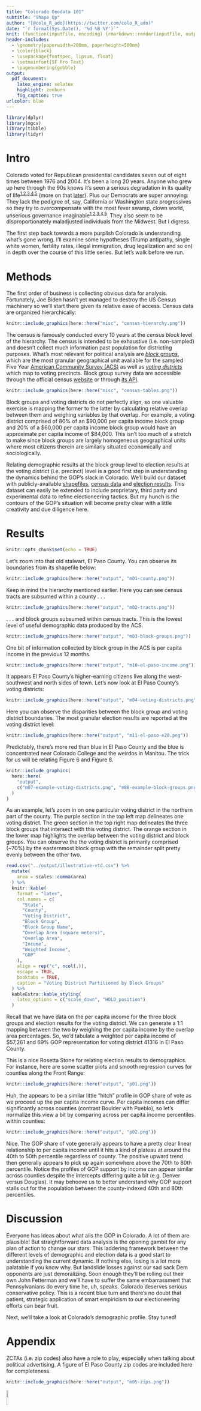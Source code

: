 ```yaml
---
title: "Colorado Geodata 101"
subtitle: "Shape Up"
author: "[@colo_R_ado](https://twitter.com/colo_R_ado)"
date: "`r format(Sys.Date(), '%d %B %Y')`"
knit: (function(inputFile, encoding) {rmarkdown::render(inputFile, output_dir = paste0(dirname(getwd()), "/output/"))})
header-includes:
  - \geometry{paperwidth=200mm, paperheight=500mm}
  - \color{black}
  - \usepackage{fontspec, lipsum, float}
  - \setmainfont{SF Pro Text}
  - \pagenumbering{gobble}
output: 
  pdf_document:
    latex_engine: xelatex
    highlight: zenburn
    fig_caption: true
urlcolor: blue
---
```


```r
library(dplyr)
library(mgcv)
library(tibble)
library(tidyr)
```

# Intro

Colorado voted for Republican presidential candidates seven out of eight times between 1976 and 2004. It's been a long 20 years. Anyone who grew up here through the 90s knows it's seen a serious degradation in its quality of life^[1,](https://www.denver7.com/news/360/whats-behind-the-dramatic-rise-in-colorado-traffic-deaths-the-stats-trends-and-what-needs-to-change)^^[2,](https://www.denverpost.com/2021/09/26/fentanyl-deaths-colorado/)^^[3,](https://coloradonewsline.com/2021/12/11/increase-in-colorados-property-crime-rate-bucks-national-trend-report-says/)^^[4,](https://www.axios.com/local/denver/2022/02/08/colorado-homeless-problem-biggest-jump)^^[5](https://kdvr.com/news/local/why-did-goodwills-in-colorado-close-all-dressing-rooms/)^ (more on that [later](https://twitter.com/colo_R_ado/status/1668743445677047808?s=20)). Plus our Democrats are super annoying: They lack the pedigree of, say, California or Washington state progressives so they try to overcompensate with the most fever swamp, clown world, unserious governance imaginable^[1,](https://apnews.com/article/elections-colorado-voting-presidential-voter-registration-440a78fff21bfb75d413c69b0c0f3c61#)^^[2,](https://leg.colorado.gov/bills/hb23-1057)^^[3,](https://leg.colorado.gov/content/noncitizen-driver-licenses-sb-13%E2%80%91251)^^[4,](https://gazette.com/opinion/column-legislators-grapple-with-indecent-exposure-bill-stovall/article_34a374a6-edd0-11ed-9d64-5f36e0098e5e.html)^^[5](https://coloradosun.com/2022/11/18/renaming-mount-evans-2/)^. They also seem to be disproportionately maladjusted individuals from the Midwest. But I digress.

The first step back towards a more purplish Colorado is understanding what's gone wrong. I'll examine some hypotheses (Trump antipathy, single white women, fertility rates, illegal immigration, drug legalization and so on) in depth over the course of this little series. But let's walk before we run.

# Methods

The first order of business is collecting obvious data for analysis. Fortunately, Joe Biden hasn't yet managed to destroy the US Census machinery so we'll start there given its relative ease of access. Census data are organized hierarchically:

```r
knitr::include_graphics(here::here("misc", "census-hierarchy.png"))
```

The census is famously conducted every 10 years at the *census block* level of the hierarchy. The census is intended to be exhaustive (i.e. non-sampled) and doesn't collect much information past population for districting purposes. What's most relevant for political analysis are *[block groups](https://www.census.gov/programs-surveys/acs/geography-acs/areas-published.html#par_textimage_7)*, which are the most granular geographical unit available for the sampled Five Year [American Community Survey (ACS)](https://www.bls.gov/lau/acsqa.htm) as well as *[voting districts](https://www2.census.gov/geo/pdfs/reference/GARM/Ch14GARM.pdf)* which map to voting precincts. Block group survey data are accessible through the official census [website](https://data.census.gov/) or through [its API](https://www.census.gov/data/developers/data-sets.html).

```r
knitr::include_graphics(here::here("misc", "census-tables.png"))
```

Block groups and voting districts do not perfectly align, so one valuable exercise is mapping the former to the latter by calculating relative overlap between them and weighing variables by that overlap. For example, a voting district comprised of 80% of an \$90,000 per capita income block group and 20% of a \$60,000 per capita income block group would have an approximate per capita income of \$84,000. This isn't too much of a stretch to make since block groups are largely homogeneous geographical units where most citizens therein are similarly situated economically and sociologically.

Relating demographic results at the block group level to election results at the voting district (i.e. precinct) level is a good first step in understanding the dynamics behind the GOP's slack in Colorado. We'll build our dataset with publicly-available [shapefiles](https://cran.r-project.org/web/packages/tigris/tigris.pdf), [census data](https://walker-data.com/tidycensus/) and [election results](https://www.sos.state.co.us/pubs/elections/resultsData.html). This dataset can easily be extended to include proprietary, third party and experimental data to refine electioneering tactics. But my hunch is the contours of the GOP's situation will become pretty clear with a little creativity and due diligence here.

# Results

```r
knitr::opts_chunk$set(echo = TRUE)
```

Let's zoom into that old stalwart, El Paso County. You can observe its boundaries from its shapefile below:

```r
knitr::include_graphics(here::here("output", "m01-county.png"))
```

Keep in mind the hierarchy mentioned earlier. Here you can see census tracts are subsumed within a county . . .

```r
knitr::include_graphics(here::here("output", "m02-tracts.png"))
```

. . . and block groups subsumed within census tracts. This is the lowest level of useful demographic data produced by the ACS.

```r
knitr::include_graphics(here::here("output", "m03-block-groups.png"))
```

One bit of information collected by block group in the ACS is per capita income in the previous 12 months.

```r
knitr::include_graphics(here::here("output", "m10-el-paso-income.png"))
```

It appears El Paso County's higher-earning citizens live along the west-southwest and north sides of town. Let's now look at El Paso County's voting districts:

```r
knitr::include_graphics(here::here("output", "m04-voting-districts.png"))
```

Here you can observe the disparities between the block group and voting district boundaries. The most granular election results are reported at the voting district level:

```r
knitr::include_graphics(here::here("output", "m11-el-paso-e20.png"))
```

Predictably, there's more red than blue in El Paso County and the blue is concentrated near Colorado College and the weirdos in Manitou. The trick for us will be relating Figure 6 and Figure 8.

```r
knitr::include_graphics(
  here::here(
    "output", 
    c("m07-example-voting-districts.png", "m08-example-block-groups.png", "m09-example-overlap.png")
  )
)
```

As an example, let's zoom in on one particular voting district in the northern part of the county. The purple section in the top left map delineates one voting district. The green section in the top right map delineates the three block groups that intersect with this voting district. The orange section in the lower map highlights the overlap between the voting district and block groups. You can observe the the voting district is primarily comprised (\~70%) by the easternmost block group with the remainder split pretty evenly between the other two.

```r
read.csv("../output/illustrative-vtd.csv") %>%
  mutate(
    area = scales::comma(area)
  ) %>%
  knitr::kable(
    format = "latex",
    col.names = c(
      "State",
      "County",
      "Voting District",
      "Block Group",
      "Block Group Name",
      "Overlap Area (square meters)",
      "Overlap Area",
      "Income",
      "Weighted Income",
      "GOP"
    ),
    align = rep("c", ncol(.)),
    escape = TRUE,
    booktabs = TRUE,
    caption = "Voting District Partitioned by Block Groups"
  ) %>%
  kableExtra::kable_styling(
    latex_options = c("scale_down", "HOLD_position")
  )

```

Recall that we have data on the per capita income for the three block groups and election results for the voting district. We can generate a 1:1 mapping between the two by weighing the per capita income by the overlap area percentages. So, we'd tabulate a weighted per capita income of \$57,261 and 69% GOP representation for voting district 41316 in El Paso County.

This is a nice Rosetta Stone for relating election results to demographics. For instance, here are some scatter plots and smooth regression curves for counties along the Front Range:

```r
knitr::include_graphics(here::here("output", "p01.png"))
```

Huh, the appears to be a similar little "hitch" profile in GOP share of vote as we proceed up the per capita income curve. Per capita incomes can differ significantly across counties (contrast Boulder with Pueblo), so let's normalize this view a bit by comparing across per capita income percentiles within counties:

```r
knitr::include_graphics(here::here("output", "p02.png"))
```

Nice. The GOP share of vote generally appears to have a pretty clear linear relationship to per capita income until it hits a kind of plateau at around the 40th to 50th percentile regardless of county. The positive upward trend then generally appears to pick up again somewhere above the 70th to 80th percentile. Notice the profiles of GOP support by income can appear similar across counties despite the intercepts differing quite a bit (e.g. Denver versus Douglas). It may behoove us to better understand why GOP support stalls out for the population between the county-indexed 40th and 80th percentiles.

# Discussion

Everyone has ideas about what ails the GOP in Colorado. A lot of them are plausible! But straightforward data analysis is the opening gambit for any plan of action to change our stars. This laddering framework between the different levels of demographic and election data is a good start to understanding the current dynamic. If nothing else, losing is a lot more palatable if you know why. But landslide losses against our sad sack Dem opponents are just demoralizing. Soon enough they'll be rolling out their own John Fetterman and we'll have to suffer the same embarrassment that Pennsylvanians do every time he, uh, speaks. Colorado deserves serious conservative policy. This is a recent blue turn and there's no doubt that patient, strategic application of smart empiricism to our electioneering efforts can bear fruit.

Next, we'll take a look at Colorado's demographic profile. Stay tuned!

# Appendix

ZCTAs (i.e. zip codes) also have a role to play, especially when talking about political advertising. A figure of El Paso County zip codes are included here for completeness.

```r
knitr::include_graphics(here::here("output", "m05-zips.png"))
```

\vspace*{2cm}

\begingroup
  \centering
![](../misc/co-flag.png){width=10%}
  \par
\endgroup